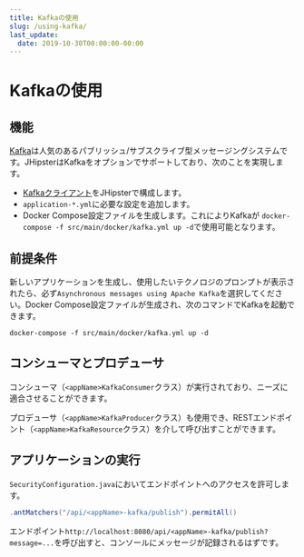 ```yaml
---
title: Kafkaの使用
slug: /using-kafka/
last_update:
  date: 2019-10-30T00:00:00-00:00
---
```


# <i class="fa fa-envelope"></i> Kafkaの使用

## 機能

[Kafka](http://kafka.apache.org/)は人気のあるパブリッシュ/サブスクライブ型メッセージングシステムです。JHipsterはKafkaをオプションでサポートしており、次のことを実現します。

- [Kafkaクライアント](https://docs.confluent.io/5.3.1/clients/consumer.html#java-client)をJHipsterで構成します。
- `application-*.yml`に必要な設定を追加します。
- Docker Compose設定ファイルを生成します。これによりKafkaが `docker-compose -f src/main/docker/kafka.yml up -d`で使用可能となります。

## 前提条件

新しいアプリケーションを生成し、使用したいテクノロジのプロンプトが表示されたら、必ず`Asynchronous messages using Apache Kafka`を選択してください。Docker Compose設定ファイルが生成され、次のコマンドでKafkaを起動できます。

```shell
docker-compose -f src/main/docker/kafka.yml up -d
```


## コンシューマとプロデューサ

コンシューマ（`<appName>KafkaConsumer`クラス）が実行されており、ニーズに適合させることができます。

プロデューサ（`<appName>KafkaProducer`クラス）も使用でき、RESTエンドポイント（`<appName>KafkaResource`クラス）を介して呼び出すことができます。

## アプリケーションの実行

`SecurityConfiguration.java`においてエンドポイントへのアクセスを許可します。

```java
.antMatchers("/api/<appName>-kafka/publish").permitAll()
```

エンドポイント`http://localhost:8080/api/<appName>-kafka/publish?message=...`を呼び出すと、コンソールにメッセージが記録されるはずです。
